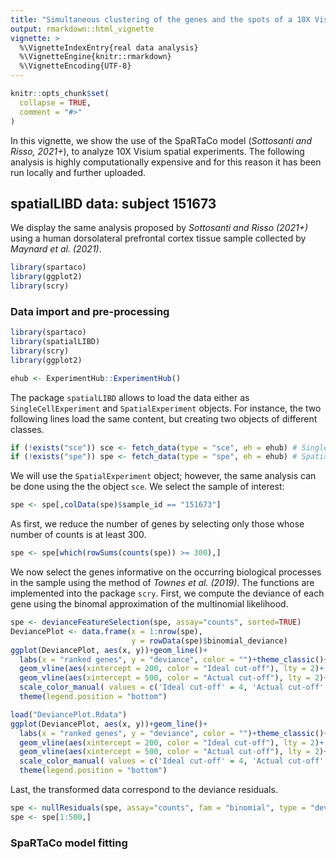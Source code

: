 ```yaml
---
title: "Simultaneous clustering of the genes and the spots of a 10X Visium spatial experiment using SpaRTaCo"
output: rmarkdown::html_vignette
vignette: >
  %\VignetteIndexEntry{real data analysis}
  %\VignetteEngine{knitr::rmarkdown}
  %\VignetteEncoding{UTF-8}
---
```


```r
knitr::opts_chunk$set(
  collapse = TRUE,
  comment = "#>"
)
```

In this vignette, we show the use of the SpaRTaCo model (*Sottosanti and Risso, 2021+*), to analyze 10X Visium spatial experiments. The following analysis is highly computationally expensive and for this reason it has been run locally and further uploaded.

## spatialLIBD data: subject 151673

We display the same analysis proposed by *Sottosanti and Risso (2021+)* using a human dorsolateral prefrontal cortex tissue sample collected by *Maynard et al. (2021)*.

```r
library(spartaco)
library(ggplot2)
library(scry)
```


### Data import and pre-processing

```r
library(spartaco)
library(spatialLIBD)
library(scry)
library(ggplot2)

ehub <- ExperimentHub::ExperimentHub()
```

The package `spatialLIBD` allows to load the data either as `SingleCellExperiment` and `SpatialExperiment` objects. For instance, the two following lines load the same content, but creating two objects of different classes.

```r
if (!exists("sce")) sce <- fetch_data(type = "sce", eh = ehub) # SingleCellExperiment
if (!exists("spe")) spe <- fetch_data(type = "spe", eh = ehub) # SpatialExperiment
```

We will use the `SpatialExperiment` object; however, the same analysis can be done using the the object `sce`. We select the sample of interest:

```r
spe <- spe[,colData(spe)$sample_id == "151673"]
```

As first, we reduce the number of genes by selecting only those whose number of counts is at least 300.

```r
spe <- spe[which(rowSums(counts(spe)) >= 300),]
```

We now select the genes informative on the occurring biological processes in the sample using the method of *Townes et al. (2019)*. The functions are implemented into the package `scry`. First, we compute the deviance of each gene using the binomal approximation of the multinomial likelihood.

```r
spe <- devianceFeatureSelection(spe, assay="counts", sorted=TRUE)
DeviancePlot <- data.frame(x = 1:nrow(spe),
                           y = rowData(spe)$binomial_deviance)
ggplot(DeviancePlot, aes(x, y))+geom_line()+
  labs(x = "ranked genes", y = "deviance", color = "")+theme_classic()+
  geom_vline(aes(xintercept = 200, color = "Ideal cut-off"), lty = 2)+
  geom_vline(aes(xintercept = 500, color = "Actual cut-off"), lty = 2)+
  scale_color_manual( values = c('Ideal cut-off' = 4, 'Actual cut-off' = 2))+
  theme(legend.position = "bottom")
```

```r
load("DeviancePlot.Rdata")
ggplot(DeviancePlot, aes(x, y))+geom_line()+
  labs(x = "ranked genes", y = "deviance", color = "")+theme_classic()+
  geom_vline(aes(xintercept = 200, color = "Ideal cut-off"), lty = 2)+
  geom_vline(aes(xintercept = 500, color = "Actual cut-off"), lty = 2)+
  scale_color_manual( values = c('Ideal cut-off' = 4, 'Actual cut-off' = 2))+
  theme(legend.position = "bottom")
```

Last, the transformed data correspond to the deviance residuals.

```r
spe <- nullResiduals(spe, assay="counts", fam = "binomial", type = "deviance")
spe <- spe[1:500,]
```


### SpaRTaCo model fitting

